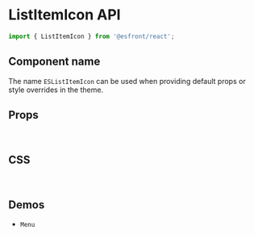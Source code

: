 
<Meta title="Components API/ListItemIcon" />

# ListItemIcon API

```js
import { ListItemIcon } from '@esfront/react';
```

## Component name

The name `ESListItemIcon` can be used when providing default props or style overrides in the theme.

## Props

<TableInterface name="ListItemIconProps" variant="props" />

<br />

## CSS

<TableInterface name="ListItemIconClasses" variant="css" />

<br />

## Demos

<ul>
  <li>
    <LinkTo kind="components-Menu" story="demo">
      <code>Menu</code>
    </LinkTo>
  </li>
</ul>
